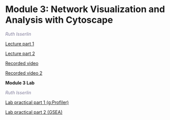 # Module 3: Network Visualization and Analysis with Cytoscape

 *<font color="#827e9c">Ruth Isserlin</font>*
 
 [Lecture part 1](./lectures/Pathways_2021_Module3-part1-Cytoscape-RI.pdf)
    
 [Lecture part 2](./lectures/Pathways_2021_Module3-part2-EM-RI.pdf) 
 
 [Recorded video](https://www.youtube.com/watch?v=EfHMdPUHYys&list=PL3izGL6oi0S-xaoH8p9LnJD8RQm8eNWF2&index=4)
 
 [Recorded video 2](https://www.youtube.com/watch?v=FStbZ8q8-5Q)
 
**Module 3 Lab**
 
 *<font color="#827e9c">Ruth Isserlin</font>*  
 
[Lab practical part 1 (g:Profiler)](#gprofiler_mod3)   

[Lab practical part 2 (GSEA)](#gseq_mod3)  

